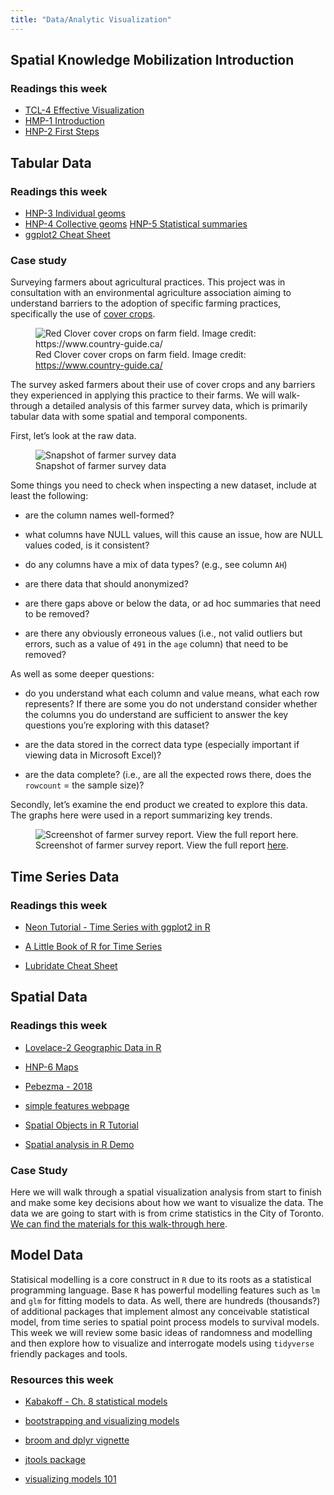 ```yaml
---
title: "Data/Analytic Visualization"
---
```


## Spatial Knowledge Mobilization Introduction

### Readings this week

-   [TCL-4 Effective Visualization](https://ubc-dsci.github.io/introduction-to-datascience/viz.html)
-   [HMP-1 Introduction](https://ggplot2-book.org/introduction.html)
-   [HNP-2 First Steps](https://ggplot2-book.org/getting-started.html)

## Tabular Data

### Readings this week

-   [HNP-3 Individual geoms](https://ggplot2-book.org/individual-geoms.html)
-   [HNP-4 Collective geoms](https://ggplot2-book.org/collective-geoms.html) [HNP-5 Statistical summaries](https://ggplot2-book.org/statistical-summaries.html)
-   [ggplot2 Cheat Sheet](https://rawgit.com/rstudio/cheatsheets/master/data-visualization.pdf)

### Case study

Surveying farmers about agricultural practices. This project was in consultation with an environmental agriculture association aiming to understand barriers to the adoption of specific farming practices, specifically the use of [cover crops](https://www.sare.org/resources/cover-crops/).

![Red Clover cover crops on farm field. Image credit: <https://www.country-guide.ca/>](img/covercrops.jpeg)

The survey asked farmers about their use of cover crops and any barriers they experienced in applying this practice to their farms. We will walk-through a detailed analysis of this farmer survey data, which is primarily tabular data with some spatial and temporal components.

First, let's look at the raw data.

![Snapshot of farmer survey data](img/covercropsdata.png)

Some things you need to check when inspecting a new dataset, include at least the following:

-   are the column names well-formed?

-   what columns have NULL values, will this cause an issue, how are NULL values coded, is it consistent?

-   do any columns have a mix of data types? (e.g., see column `AH`)

-   are there data that should anonymized?

-   are there gaps above or below the data, or ad hoc summaries that need to be removed?

-   are there any obviously erroneous values (i.e., not valid outliers but errors, such as a value of `491` in the `age` column) that need to be removed?

As well as some deeper questions:

-   do you understand what each column and value means, what each row represents? If there are some you do not understand consider whether the columns you do understand are sufficient to answer the key questions you're exploring with this dataset?

-   are the data stored in the correct data type (especially important if viewing data in Microsoft Excel)?

-   are the data complete? (i.e., are all the expected rows there, does the `rowcount` = the sample size)?

Secondly, let's examine the end product we created to explore this data. The graphs here were used in a report summarizing key trends.

![Screenshot of farmer survey report. View the full report [here](https://rpubs.com/colinr23/farmers).](img/coverscreen.png)

## Time Series Data

### Readings this week

-   [Neon Tutorial - Time Series with ggplot2 in R](https://www.neonscience.org/resources/learning-hub/tutorials/dc-time-series-plot-ggplot-r)

-   [A Little Book of R for Time Series](https://buildmedia.readthedocs.org/media/pdf/a-little-book-of-r-for-time-series/latest/a-little-book-of-r-for-time-series.pdf)

-   [Lubridate Cheat Sheet](https://rawgit.com/rstudio/cheatsheets/master/lubridate.pdf)

## Spatial Data

### Readings this week

-   [Lovelace-2 Geographic Data in R](https://geocompr.robinlovelace.net/spatial-class.html)

-   [HNP-6 Maps](https://ggplot2-book.org/maps.html)

-   [Pebezma - 2018](https://journal.r-project.org/archive/2018/RJ-2018-009/RJ-2018-009.pdf)

-   [simple features webpage](https://r-spatial.github.io/sf/)

-   [Spatial Objects in R Tutorial](https://mhweber.github.io/R-User-Group-Spatial-Workshop-2018/SpatialObjects.html)

-   [Spatial analysis in R Demo](https://paezha.github.io/spatial-analysis-r/introduction-to-maps.html)

### Case Study

Here we will walk through a spatial visualization analysis from start to finish and make some key decisions about how we want to visualize the data. The data we are going to start with is from crime statistics in the City of Toronto. [We can find the materials for this walk-through here](https://colinr23.github.io/GESC151/gis-and-big-data.html).


## Model Data

Statisical modelling is a core construct in `R` due to its roots as a statistical programming language. Base `R` has powerful modelling features such as `lm` and `glm` for fitting models to data. As well, there are hundreds (thousands?) of additional packages that implement almost any conceivable statistical model, from time series to spatial point process models to survival models. This week we will review some basic ideas of randomness and modelling and then explore how to visualize and interrogate models using `tidyverse` friendly packages and tools.

### Resources this week

-   [Kabakoff - Ch. 8 statistical models](https://rkabacoff.github.io/datavis/Models.html)

-   [bootstrapping and visualizing models](https://www.tidymodels.org/learn/statistics/bootstrap/)

-   [broom and dplyr vignette](https://cran.r-project.org/web/packages/broom/vignettes/broom_and_dplyr.html)

-   [jtools package](https://cran.r-project.org/web/packages/jtools/vignettes/effect_plot.html)

-   [visualizing models 101](https://towardsdatascience.com/visualizing-models-101-using-r-c7c937fc5f04)
